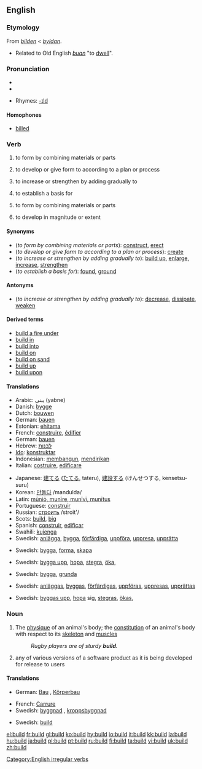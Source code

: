 ==English==

===Etymology===
From {{ME.}} ''[[bilden]]'' < {{OE.}} ''[[byldan]]''.
*Related to Old English ''[[buan]]'' "to [[dwell]]".

===Pronunciation===
*{{IPA|/bɪld/}}
*{{audio|en-us-build.ogg|Audio (US)}}

*Rhymes: [[Rhymes:English:-ɪld|-ɪld]]

====Homophones====
*[[billed]]

===Verb===
{{en-verb|builds|building|'''[[built]]''', ''or archaic'', '''[[builded]]'''}}

# {{transitive}} to form by combining materials or parts
# {{transitive}} to develop or give form to according to a plan or process
# {{transitive}} to increase or strengthen by adding gradually to
# {{transitive}} to establish a basis for
# {{intransitive}} to form by combining materials or parts
# {{intransitive}} to develop in magnitude or extent

====Synonyms====
*(''to form by combining materials or parts''): [[construct]], [[erect]]
*(''to develop or give form to according to a plan or process''): [[create]]
*(''to increase or strengthen by adding gradually to''): [[build up]], [[enlarge]], [[increase]], [[strengthen]]
*(''to establish a basis for''): [[found]], [[ground]]

====Antonyms====
*(''to increase or strengthen by adding gradually to''): [[decrease]], [[dissipate]], [[weaken]]

====Derived terms====
*[[build a fire under]]
*[[build in]]
*[[build into]]
*[[build on]]
*[[build on sand]]
*[[build up]]
*[[build upon]]

====Translations====
{{trans-top|(transitive) to form by combining materials or parts}}
*Arabic: يبني (yabne)
*Danish: [[bygge]]
*Dutch: [[bouwen]]
*German: [[bauen]]
*Estonian: [[ehitama]]
*French: [[construire]], [[édifier]]
*German: [[bauen]]
*Hebrew: [[לבנות|לבנות]]
*[[Ido]]: [[konstruktar]]
*Indonesian: [[bangun|membangun]], [[diri|mendirikan]]
*Italian: [[costruire]], [[edificare]]
{{trans-mid}}
*Japanese: [[建てる]] ([[たてる]], tateru), [[建設]]する (けんせつする, kensetsu-suru)
*Korean: [[만들다]] /mandulda/
*Latin: [[munire|mūniō, munīre, munīvī, munītus]]
*Portuguese: [[construir]]
*Russian: [[строить]] /stroit'/
*Scots: [[#Scots|build]], [[big#Scots|big]]
*Spanish: [[construir]], [[edificar]]
*Swahili: [[kujenga]]
*Swedish: [[anlägga]], [[bygga]], [[förfärdiga]], [[uppföra]], [[uppresa]], [[upprätta]]
{{trans-bottom}}

{{trans-top|(transitive) to develop or give form to according to a plan or process}}
{{trans-mid}}
*Swedish: [[bygga]], [[forma]], [[skapa]]
{{trans-bottom}}

{{trans-top|(transitive) to increase or strengthen by adding gradually to}}
{{trans-mid}}
*Swedish: [[bygga upp]], [[hopa]], [[stegra]], [[öka]],
{{trans-bottom}}

{{trans-top|(transitive) to establish a basis for}}
{{trans-mid}}
*Swedish: [[bygga]], [[grunda]]
{{trans-bottom}}

{{trans-top|(intransitive) to form by combining materials or parts}}
{{trans-mid}}
*Swedish: [[anläggas]], [[byggas]], [[förfärdigas]], [[uppföras]], [[uppresas]], [[upprättas]]
{{trans-bottom}}

{{trans-top|(intransitive) to develop in magnitude or extent}}
{{trans-mid}}
*Swedish: [[byggas upp]], [[hopa]] sig, [[stegras]], [[ökas]],
{{trans-bottom}}

===Noun===
{{en-noun}}

# The [[physique]] of an animal's body; the [[constitution]] of an animal's body with respect to its [[skeleton]] and [[muscle]]s
#: ''Rugby players are of sturdy '''build'''.''
# {{computing}} any of various versions of a software product as it is being developed for release to users

====Translations====
{{trans-top|physique of an animal's body}}
*German: [[Bau]] {{m}}, [[Körperbau]] {{m}}
{{trans-mid}}
*French: [[Carrure]] {{f}}
*Swedish: [[byggnad]] {{c}}, [[kroppsbyggnad]] {{c}}
{{trans-bottom}}

{{trans-top|computing: any of various versions of a software product as it is being developed for release to users}}
{{trans-mid}}
*Swedish: [[build#Swedish|build]] {{c}}
{{trans-bottom}}

[[Category:English irregular verbs]]

[[el:build]]
[[fr:build]]
[[gl:build]]
[[ko:build]]
[[hy:build]]
[[io:build]]
[[it:build]]
[[kk:build]]
[[la:build]]
[[hu:build]]
[[ja:build]]
[[pl:build]]
[[pt:build]]
[[ru:build]]
[[fi:build]]
[[ta:build]]
[[vi:build]]
[[uk:build]]
[[zh:build]]